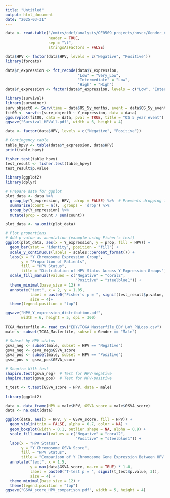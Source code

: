 ```yaml
---
title: "Untitled"
output: html_document
date: "2025-03-31"
---
```


```r
data <- read.table("/omics/odcf/analysis/OE0509_projects/hnscc/Gender_Analysis/Male/DEG_Analysis/Gender_COX2/TCGA_Metadata_Male_Ychr.txt", 
                   header = TRUE, 
                   sep = "\t", 
                   stringsAsFactors = FALSE)
```

```r
data$HPV <- factor(data$HPV, levels = c("Negative", "Positive"))
library(forcats)

data$Y_expression <- fct_recode(data$Y_expression,
                                "Low" = "Very_Low",
                                "Intermediate" = "Low",
                                "High" = "High")
data$Y_expression <- factor(data$Y_expression, levels = c("Low", "Intermediate", "High"))
```

```r
library(survival)
library(survminer)
surv_object0 <- Surv(time = data$OS_5y_months, event = data$OS_5y_event)
fit00 <- survfit(surv_object0 ~ Y_expression, data = data)
ggsurvplot(fit00, data = data, pval = TRUE, title = "OS 5 year event")
ggsave("Survival_HPVall.pdf", width = 6, height = 4)
```
```r
data <- factor(data$HPV, levels = c("Negative", "Positive"))
```

```r
# Contingency table
table_hpvy <- table(data$Y_expression, data$HPV)
print(table_hpvy)
```
```r
fisher.test(table_hpvy)
test_result <- fisher.test(table_hpvy)
test_result$p.value
```

```r
library(ggplot2)
library(dplyr)

# Prepare data for ggplot
plot_data <- data %>%
  group_by(Y_expression, HPV, .drop = FALSE) %>%  # Prevents dropping levels
  summarise(count = n(), .groups = 'drop') %>%
  group_by(Y_expression) %>%
  mutate(prop = count / sum(count))

plot_data <- na.omit(plot_data)

# Plot proportions
# Add p-value as annotation (example using Fisher's test)
ggplot(plot_data, aes(x = Y_expression, y = prop, fill = HPV)) +
  geom_bar(stat = "identity", position = "fill") +
  scale_y_continuous(labels = scales::percent_format()) +
  labs(x = "Y Chromosome Expression Group", 
       y = "Proportion of Patients", 
       fill = "HPV Status",
       title = "Distribution of HPV Status Across Y Expression Groups") +
  scale_fill_manual(values = c("Negative" = "coral2", 
                               "Positive" = "steelblue1")) +
  theme_minimal(base_size = 12) +
  annotate("text", x = 2, y = 1.05, 
           label = paste0("Fisher's p = ", signif(test_result$p.value, 3)), 
           size = 4)+
  theme(legend.position = "top")

ggsave("HPV_Y_expression_distribution.pdf", 
       width = 6, height = 5, dpi = 300)
```

```r
TCGA_Masterfile <- read_csv("EDY/TCGA_Masterfile_EDY_LoY_PQLoss.csv")
male <- subset(TCGA_Masterfile, subset = Gender == "Male")
```

```r
# Subset by HPV status
gsva_neg <- subset(male, subset = HPV == "Negative")
gsva_neg <- gsva_neg$GSVA_score
gsva_pos <- subset(male, subset = HPV == "Positive")
gsva_pos <- gsva_pos$GSVA_score

# Shapiro-Wilk test
shapiro.test(gsva_neg)  # Test for HPV-negative
shapiro.test(gsva_pos)  # Test for HPV-positive
```

```r
t_test <- t.test(GSVA_score ~ HPV, data = male)
```

```r
library(ggplot2)

data <- data_frame(HPV = male$HPV, GSVA_score = male$GSVA_score)
data <- na.omit(data)

ggplot(data, aes(x = HPV, y = GSVA_score, fill = HPV)) +
  geom_violin(trim = FALSE, alpha = 0.7, color = NA) +
  geom_boxplot(width = 0.1, outlier.shape = NA, alpha = 0.9) +
  scale_fill_manual(values = c("Negative" = "coral2", 
                               "Positive" = "steelblue1")) +
  labs(x = "HPV Status", 
       y = "Y Chromosome GSVA Score", 
       fill = "HPV Status",
       title = "Comparison of Y Chromosome Gene Expression Between HPV Groups") +
  annotate("text", x = 1.5, 
           y = max(data$GSVA_score, na.rm = TRUE) * 1.8, 
           label = paste0("T-test p = ", signif(t_test$p.value, 3)),
           size = 4) +
  theme_minimal(base_size = 12) +
  theme(legend.position = "top")
ggsave("GSVA_score_HPV_comparison.pdf", width = 5, height = 4)
```

